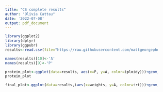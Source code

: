 ```yaml
---
title: "CS complete results"
author: "Olivia Cattau"
date: '2022-07-08'
output: pdf_document
---
```


```r
library(ggplot2)
library(dplyr)
library(ggpubr)
results<-read.csv(file="https://raw.githubusercontent.com/mattgeorgephd/NOPP-gigas-ploidy-temp/main/202107_EXP2/citrate_synthase/results/result_1-70.csv")

names(results)[10]<-'A'
names(results)[9]<-'P'

protein_plot<-ggplot(data=results, aes(x=P, y=A, color=(ploidy)))+geom_point()+theme_bw()+geom_smooth(method="lm", se=FALSE, formula=y~x)+geom_text(label=results$Label, nudge_x=0.005)+ ylab("CS Activity (nmol/(mg*min))")
protein_plot

final_plot<-ggplot(data=results,(aes(x=weights, y=A, color=trt)))+geom_point()+theme_bw()+geom_smooth(method="lm", se=FALSE, formula = y ~ x ) + ylab("CS Activity (nmol/(mg*min))")



```